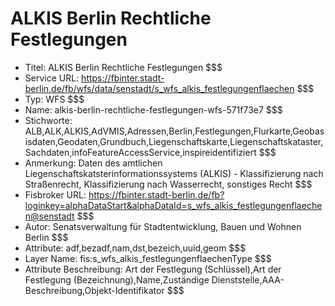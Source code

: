 # ALKIS Berlin Rechtliche Festlegungen
- Titel: ALKIS Berlin Rechtliche Festlegungen $$$
- Service URL: https://fbinter.stadt-berlin.de/fb/wfs/data/senstadt/s_wfs_alkis_festlegungenflaechen $$$
- Typ: WFS $$$
- Name: alkis-berlin-rechtliche-festlegungen-wfs-571f73e7 $$$
- Stichworte: ALB,ALK,ALKIS,AdVMIS,Adressen,Berlin,Festlegungen,Flurkarte,Geobasisdaten,Geodaten,Grundbuch,Liegenschaftskarte,Liegenschaftskataster,Sachdaten,infoFeatureAccessService,inspireidentifiziert $$$
- Anmerkung: Daten des amtlichen Liegenschaftskatsterinformationssystems (ALKIS) - Klassifizierung  nach Straßenrecht, Klassifizierung  nach Wasserrecht, sonstiges Recht $$$
- Fisbroker URL: https://fbinter.stadt-berlin.de/fb?loginkey=alphaDataStart&alphaDataId=s_wfs_alkis_festlegungenflaechen@senstadt $$$
- Autor: Senatsverwaltung für Stadtentwicklung, Bauen und Wohnen Berlin $$$
- Attribute: adf,bezadf,nam,dst,bezeich,uuid,geom $$$
- Layer Name: fis:s_wfs_alkis_festlegungenflaechenType $$$
- Attribute Beschreibung: Art der Festlegung (Schlüssel),Art der Festlegung (Bezeichnung),Name,Zuständige Dienststelle,AAA-Beschreibung,Objekt-Identifikator $$$
